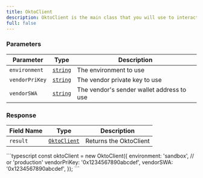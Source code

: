 ```yaml
---
title: OktoClient
description: OktoClient is the main class that you will use to interact with the Okto API.
full: false
---
```




<div className="method-box">

### Parameters

| Parameter   | Type                        | Description                            | 
|-------------|-----------------------------|----------------------------------------|
| `environment`     | [`string`](/api-docs#model/userop) | The environment to use |
| `vendorPriKey`     | [`string`](/api-docs#model/userop) | The vendor private key to use | 
| `vendorSWA`     | [`string`](/api-docs#model/userop) | The vendor's sender wallet address to use | 

### Response

<Callout title="Success Response">

| Field Name | Type                  | Description                                   | 
|------------|-----------------------|-----------------------------------------------|
| `result`   | [`OktoClient`](/api-docs#model/oktoclient) | Returns the OktoClient | 

</Callout>

<Accordions>
<Accordion title="Example">
<Tabs items={['Typescript']}>
  <Tab value="Typescript">
    ```typescript
        const oktoClient = new OktoClient({
            environment: 'sandbox', // or 'production'
            vendorPriKey: '0x1234567890abcdef',
            vendorSWA: '0x1234567890abcdef',
        });
    ```
  </Tab>
</Tabs>
</Accordion>
</Accordions>

</div>
